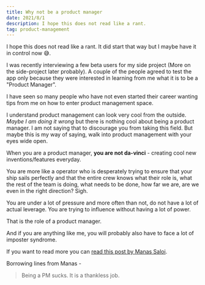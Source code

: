 ```yaml
---
title: Why not be a product manager
date: 2021/8/1
description: I hope this does not read like a rant.
tag: product-management
---
```


I hope this does not read like a rant. It did start that way but I maybe have it in control now 😅.

I was recently interviewing a few beta users for my side project (More on the
side-project later probably). A couple of the people agreed to test the app
only because they were interested in learning from me what it is to be a
"Product Manager".

I have seen so many people who have not even started their career wanting tips from me on how to enter product management space.

I understand product management can look very cool from the outside. _Maybe I am doing it wrong_ but there is nothing cool about being a product manager. I am not saying that to discourage you from taking this field. But maybe this is my way of saying, walk into product management with your eyes wide open.

When you are a product manager, **you are not da-vinci** - creating cool new inventions/features everyday.

You are more like a operator who is desperately trying to ensure that your ship sails perfectly and that the entire crew knows what their role is, what the rest of the team is doing, what needs to be done, how far we are, are we even in the right direction? Sigh.

You are under a lot of pressure and more often than not, do not have a lot of actual leverage. You are trying to influence without having a lot of power.

That is the role of a product manager.

And if you are anything like me, you will probably also have to face a lot of imposter syndrome.

If you want to read more you can [read this post by Manas Saloi](https://manassaloi.com/2021/02/11/playing-being-PM.html).

Borrowing lines from Manas -

> Being a PM sucks. It is a thankless job.
